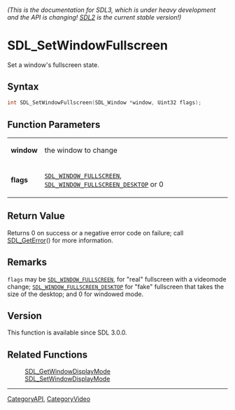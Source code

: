 ====== (This is the documentation for SDL3, which is under heavy development and the API is changing! [https://wiki.libsdl.org/ SDL2] is the current stable version!) ======
= SDL_SetWindowFullscreen =

Set a window's fullscreen state.

== Syntax ==

<syntaxhighlight lang='c'>
int SDL_SetWindowFullscreen(SDL_Window *window, Uint32 flags);
</syntaxhighlight>

== Function Parameters ==

{|
|'''window'''
|the window to change
|-
|'''flags'''
|<code>[[SDL_WINDOW_FULLSCREEN]]</code>, <code>[[SDL_WINDOW_FULLSCREEN_DESKTOP]]</code> or 0
|}

== Return Value ==

Returns 0 on success or a negative error code on failure; call
[[SDL_GetError]]() for more information.

== Remarks ==

<code>flags</code> may be <code>[[SDL_WINDOW_FULLSCREEN]]</code>, for
"real" fullscreen with a videomode change;
<code>[[SDL_WINDOW_FULLSCREEN_DESKTOP]]</code> for "fake" fullscreen that
takes the size of the desktop; and 0 for windowed mode.

== Version ==

This function is available since SDL 3.0.0.

== Related Functions ==

:[[SDL_GetWindowDisplayMode]]
:[[SDL_SetWindowDisplayMode]]

----
[[CategoryAPI]], [[CategoryVideo]]


